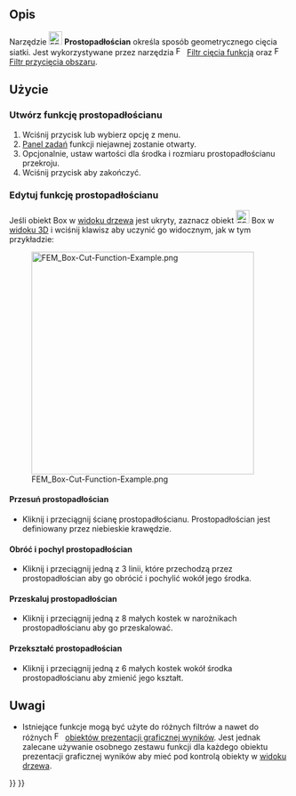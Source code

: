 <languages/>

{{Docnav
|[[FEM_PostCreateFunctionCylinder/pl|Walec]]
|[[FEM_ClippingPlaneAdd/pl|Płaszczyzna cięcia na ścianie]]
|[[FEM_Workbench/pl|środowisko pracy MES]]
|IconL=FEM_PostCreateFunctionCylinder.svg
|IconR=FEM_ClippingPlaneAdd.svg
|IconC=Workbench_FEM.svg
}}

{{GuiCommand/pl
|Name=FEM PostCreateFunctionBox
|Name/pl=MES: Prostopadłościan
|MenuLocation=Wyniki → Funkcje filtrów → Prostopadłościan
|Workbenches=[[FEM_Workbench/pl|MES]]
|Version=0.21
|SeeAlso=[[FEM_tutorial/pl|Poradnik MES]]
}}

<span id="Description"></span>
==Opis==

Narzędzie [[Image:FEM_PostCreateFunctionBox.svg|24px]] '''Prostopadłościan''' określa sposób geometrycznego cięcia siatki. Jest wykorzystywane przez narzędzia [[Image:FEM_PostFilterCutFunction.svg|16px]] [[FEM_PostFilterCutFunction/pl|Filtr cięcia funkcją]] oraz [[Image:FEM_PostFilterClipRegion.svg|16px]] [[FEM_PostFilterClipRegion/pl|Filtr przycięcia obszaru]].

<span id="Usage"></span>
==Użycie==

<span id="Create_a_box_function"></span>
===Utwórz funkcję prostopadłościanu===

# Wciśnij przycisk {{Button|[[Image:FEM_PostCreateFunctionBox.svg|16px]] [[FEM_PostCreateFunctionBox/pl|Prostopadłościan]]}} lub wybierz opcję {{MenuCommand|Wyniki → Funkcje filtrów → [[Image:FEM_PostCreateFunctionBox.svg|16px]] Prostopadłościan}} z menu.
# [[Task_panel/pl|Panel zadań]] funkcji niejawnej zostanie otwarty.
# Opcjonalnie, ustaw wartości dla środka i rozmiaru prostopadłościanu przekroju.
# Wciśnij przycisk {{Button|OK}} aby zakończyć.

<span id="Edit_a_box_function"></span>
===Edytuj funkcję prostopadłościanu===

Jeśli obiekt Box w [[Tree_view/pl|widoku drzewa]] jest ukryty, zaznacz obiekt [[Image:FEM_PostCreateFunctionBox.svg|24px]] Box w [[3D_view/pl|widoku 3D]] i wciśnij klawisz {{KEY|Spacja}} aby uczynić go widocznym, jak w tym przykładzie:

[[File:FEM_Box-Cut-Function-Example.png|400px]]

<span id="Move_the_box"></span>
====Przesuń prostopadłościan====

* Kliknij i przeciągnij ścianę prostopadłościanu. Prostopadłościan jest definiowany przez niebieskie krawędzie.

<span id="Rotate_and_tilt_the_box"></span>
====Obróć i pochyl prostopadłościan====

* Kliknij i przeciągnij jedną z 3 linii, które przechodzą przez prostopadłościan aby go obrócić i pochylić wokół jego środka.

<span id="Scale_the_box"></span>
====Przeskaluj prostopadłościan====

* Kliknij i przeciągnij jedną z 8 małych kostek w narożnikach prostopadłościanu aby go przeskalować.

<span id="Transform_the_box"></span>
====Przekształć prostopadłościan====

* Kliknij i przeciągnij jedną z 6 małych kostek wokół środka prostopadłościanu aby zmienić jego kształt.

<span id="Notes"></span>
==Uwagi==

* Istniejące funkcje mogą być użyte do różnych filtrów a nawet do różnych [[Image:FEM_PostPipelineFromResult.svg|16px]] [[FEM_PostPipelineFromResult/pl|obiektów prezentacji graficznej wyników]]. Jest jednak zalecane używanie osobnego zestawu funkcji dla każdego obiektu prezentacji graficznej wyników aby mieć pod kontrolą obiekty w [[Tree_view/pl|widoku drzewa]].


{{Docnav
|[[FEM_PostCreateFunctionCylinder/pl|Walec]]
|[[FEM_ClippingPlaneAdd/pl|Płaszczyzna cięcia na ścianie]]
|[[FEM_Workbench/pl|środowisko pracy MES]]
|IconL=FEM_PostCreateFunctionCylinder.svg
|IconR=FEM_ClippingPlaneAdd.svg
|IconC=Workbench_FEM.svg
}}

{{FEM Tools navi{{#translation:}}}}
{{Userdocnavi{{#translation:}}}}